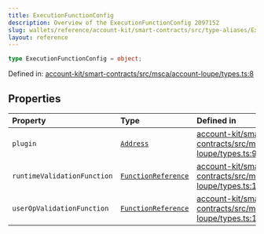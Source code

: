 ```yaml
---
title: ExecutionFunctionConfig
description: Overview of the ExecutionFunctionConfig 2097152
slug: wallets/reference/account-kit/smart-contracts/src/type-aliases/ExecutionFunctionConfig
layout: reference
---
```


```ts
type ExecutionFunctionConfig = object;
```

Defined in: [account-kit/smart-contracts/src/msca/account-loupe/types.ts:8](https://github.com/alchemyplatform/aa-sdk/blob/923a52171f7246172caf350853843e6680197da9/account-kit/smart-contracts/src/msca/account-loupe/types.ts#L8)

## Properties

| Property                                                         | Type                                                              | Defined in                                                                                                                                                                                                                |
| :--------------------------------------------------------------- | :---------------------------------------------------------------- | :------------------------------------------------------------------------------------------------------------------------------------------------------------------------------------------------------------------------ |
| <a id="plugin" /> `plugin`                                       | [`Address`](../../../../aa-sdk/core/src/type-aliases/Address.mdx) | [account-kit/smart-contracts/src/msca/account-loupe/types.ts:9](https://github.com/alchemyplatform/aa-sdk/blob/923a52171f7246172caf350853843e6680197da9/account-kit/smart-contracts/src/msca/account-loupe/types.ts#L9)   |
| <a id="runtimevalidationfunction" /> `runtimeValidationFunction` | [`FunctionReference`](FunctionReference.mdx)                      | [account-kit/smart-contracts/src/msca/account-loupe/types.ts:11](https://github.com/alchemyplatform/aa-sdk/blob/923a52171f7246172caf350853843e6680197da9/account-kit/smart-contracts/src/msca/account-loupe/types.ts#L11) |
| <a id="useropvalidationfunction" /> `userOpValidationFunction`   | [`FunctionReference`](FunctionReference.mdx)                      | [account-kit/smart-contracts/src/msca/account-loupe/types.ts:10](https://github.com/alchemyplatform/aa-sdk/blob/923a52171f7246172caf350853843e6680197da9/account-kit/smart-contracts/src/msca/account-loupe/types.ts#L10) |
